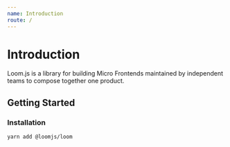 ```yaml
---
name: Introduction
route: /
---
```


# Introduction

Loom.js is a library for building Micro Frontends maintained by independent teams to compose together one product.

## Getting Started

### Installation

```bash
yarn add @loomjs/loom
```